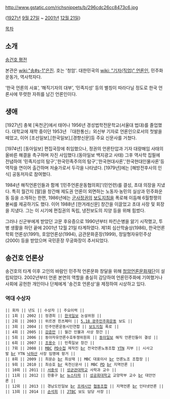 http://www.gstatic.com/richsnippets/b/296cdc26cc8473c6.jpg

([[1927년]] [[9월 27일]] ~ [[2001년]] [[12월 21일]])

[[목차]]

== 소개 ==
[http://blog.ohmynews.com/kimsamwoong/category/22589 송건호 평전]

본관은 [[wiki:"송#s-1"은진]]. 호는 '청암'. 대한민국의 [[wiki: "기자(직업)" 언론인]], 민주화운동가, 역사학자다.

‘한국 언론의 사표’, ‘해직기자의 대부’, ‘민족지성’ 등의 별칭이 따라다닐 정도로 한국 언론사에 뚜렷한 자취를 남긴 언론인이다. 

== 생애 ==
[1927년] 충북 [옥천군]에서 태어나 1956년 경성법학전문학교(서울대 법대)를 졸업했다. 대학교에 재학 중이던 1953년 『대한통신』외신부 기자로 언론인으로서의 첫발을 떼었고, 이어 [조선일보],[한국일보],[경향신문]등 주요 신문사를 거쳤다. 

[1974년] [동아일보] 편집국장에 취임했으나, 정권의 언론탄압과 기자 대량해임 사태의 올바른 해결을 촉구하며 자진 사임했다.(동아일보 백지광고 사태) 그후 역사학 집필에 전념하여 '민족지성의 탐구','한국민족주의의 탐구','한국현대사론','한국현대인물사론'등 역작을 연이어 출간하며 저술가로서 두각을 나타냈다. [1979년]에는 [해방전후사의 인식] 공동저자로 참여했다. 

1984년 해직언론인들과 함께 ‘[민주언론운동협의회]’(민언련)를 결성, 초대 의장을 지냈다. 특히 월간지 [말]을 창간해 제도권 언론이 외면하는 노동자·농민의 실상과 민주화운동 등을 소개하는 한편, 1986년에는 [[군사정권]]의 [[보도지침]]을 폭로해 이듬해 6월항쟁의 불씨를 제공하기도 했다. 이어 1988년 [한겨레신문] 창간을 이끌었고 초대 사장 및 회장을 지냈다. 그는 이 시기에 편집권의 독립, 냉전보도의 지양 등을 위해 힘썼다. 

그러나 신군부에게 받았던 고문 후유증으로 1990년부터 파킨슨병을 앓기 시작했고, 투병 생활을 하던 끝에 2001년 12월 21일 타계하였다. 제1회 심산학술상(1986), 한국언론학회 언론상(1991), 호암언론상(1994), 금관문화훈장(1999), 정일형자유민주상(2000) 등을 받았으며 국민훈장 무궁화장이 추서되었다.

== 송건호 언론상 ==
송건호의 타계 이후 고인의 바람인 민주적 언론문화 창달을 위해 [http://www.songkunho.or.kr 청암언론문화재단]이 설립되었다. 2002년부터 언론 본연의 역할을 충실히 감당하여 언론민주화에 기여했거나 사회에 공헌한 개인이나 단체에게 '송건호 언론상'을 제정하여 시상하고 있다.

=== 역대 수상자 ===
 || 회차 || 년도 || 수상자 || 주요이력 ||
 || 1회 || 2002 || 정경희 || [[한국일보]] 논설위원 ||
 || 2회 || 2003 || 위르겐 힌츠페터 || [[5.18 광주민주화운동]] 보도 ||
 || 3회 || 2004 || 민주언론운동시민연합 || [[보도지침]] 폭로 ||
 || 4회 || 2005 || [[강준만]] || 월간 인물과 사상 창간 ||
 || 5회 || 2006 || 동아자유언론수호투쟁위원회 || [[동아일보]] 해직 언론인들이 결성 ||
 || 6회 || 2007 || [[조용수]] || 민족일보 창간 ||
 || 7회 || 2008 || [[MBC]] [[PD수첩]] 제작진 [[br]] 전국언론노동조합 [[YTN]] 지부 || 시사고발 [[br]] YTN [[낙하산]] 사장 임명에 항거 ||
 || 8회 || 2009 || 최문순 [[br]] 최상재 || MBC 대표이사 [[br]] 언론노조 조합장 ||
 || 9회 || 2010 || 최승호 [[br]] 옥천신문사 || MBC [[PD]] [[br]] 지역언론 ||
 || 10회 || 2011 || [[서중석]] || [[성균관대학교]] 사학과 교수 ||
 || 11회 || 2012 || 한홍구 [[br]] [[뉴스타파]] || [[성공회대학교]] 교양학부 교수 [[br]] 대안언론 ||
 || 12회 || 2013 || 경남도민일보 [[br]] [[프레시안]] [[협동조합]] || 지역언론 [[br]] 인터넷언론 ||
 || 13회 || 2014 || [[손석희]] || [[JTBC]] 보도 담당 사장 ||
